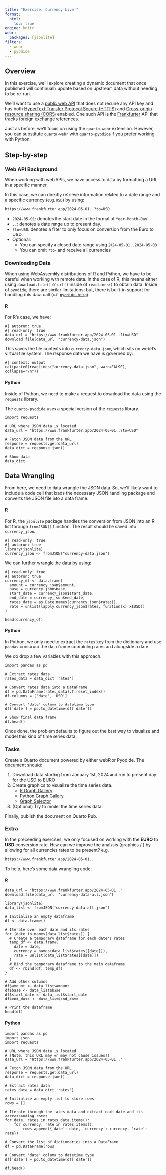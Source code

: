```yaml
---
title: "Exercise: Currency Live!"
format: 
  html:
    toc: true
engine: knitr
webr: 
  packages: [jsonlite]
filters:
  - webr
  - pyodide
---
```


## Overview

In this exercise, we'll explore creating a dynamic document that once published will continually update based on upstream data without needing to be re-run.

We'll want to use a [public web API](https://github.com/public-api-lists/public-api-lists?tab=readme-ov-file) that does not require any API key and has both [HyperText Transfer Protocol Secure (HTTPS)](https://developer.mozilla.org/en-US/docs/Glossary/HTTPS) and [Cross-origin resource sharing (CORS)](https://developer.mozilla.org/en-US/docs/Web/HTTP/CORS) enabled. One such API is the [Frankfurter](https://www.frankfurter.app/docs/#historical) API that tracks foreign exchange references.

Just as before, we'll focus on using the `quarto-webr` extension. However, you can substitute `quarto-webr` with `quarto-pyodide` if you prefer working with Python.

## Step-by-step

### Web API Background

When working with web APIs, we have access to data by formatting a URL in a specific manner. 

In this case, we can directly retrieve information related to a date range and a specific currency (e.g. `USD`) by using: 

```sh
https://www.frankfurter.app/2024-05-01..?to=USD
```

- `2024-05-01`: denotes the start date in the format of `Year-Month-Day`.
- `..`: denotes a date range up to present day.
- `?to=USD`: denotes a filter to only focus on conversion from the Euro to USD.
- Optional:
  - You can specify a closed date range using `2024-05-01..2024-05-03`
  - You can omit `?to=` and receive all currencies. 

### Downloading Data

When using WebAssembly distributions of R and Python, we have to be careful when working with remote data. In the case of R, this means either using `download.file()` or `url()` inside of `readLines()` to obtain data. Inside of `pyodide`, there are similar limitations; but, there is built-in support for handling this data call (c.f. [`pyodide-http`](https://github.com/koenvo/pyodide-http)).

::: {.panel-tabset group="programmingLanguage"}
#### R
For R's case, we have:

```webr-r
#| autorun: true
#| read-only: true
data_url = "https://www.frankfurter.app/2024-05-01..?to=USD"
download.file(data_url, "currency-data.json")
```

This saves the file contents into `currency-data.json`, which sits on webR's virtual file system. The response data we have is governed by:

```webr-r
#| context: output
cat(paste0(readLines("currency-data.json", warn=FALSE), collapse="\n"))
```
#### Python

Inside of Python, we need to make a request to download the data using the `requests` library. 

:::{.callout-note}
The `quarto-pyodide` uses a special version of the `requests` library.
:::

```pyodide-python
import requests

# URL where JSON data is located
data_url = "https://www.frankfurter.app/2024-05-01..?to=USD"

# Fetch JSON data from the URL
response = requests.get(data_url)
data_dict = response.json()

# Show data
data_dict
```
::::

## Data Wrangling

From here, we need to data wrangle the JSON data. So, we'll likely want to include a code cell that loads the necessary JSON handling package and converts the JSON file into a data frame.

::: {.panel-tabset group="programmingLanguage"}
#### R

For R, the `jsonlite` package handles the conversion from JSON into an R list through `fromJSON()` function. The result should be saved into `currency_json`.


```webr-r
#| read-only: true
#| autorun: true
library(jsonlite)
currency_json <- fromJSON("currency-data.json")
```


We can further wrangle the data by using:

```webr-r
#| read-only: true
#| autorun: true
currency_df <- data.frame(
  amount = currency_json$amount,
  base = currency_json$base,
  start_date = currency_json$start_date,
  end_date = currency_json$end_date,
  rates_date = as.Date(names(currency_json$rates)),
  rate = unlist(lapply(currency_json$rates, function(x) x$USD))
)

head(currency_df)
```

#### Python

In Python, we only need to extract the `rates` key from the dictionary and use `pandas` construct the data frame containing rates and alongside a date. 

:::{.callout-note}
We do drop a few variables with this approach.
:::

```pyodide-python
import pandas as pd 

# Extract rates data
rates_data = data_dict['rates']

# Convert rates data into a DataFrame
df = pd.DataFrame(rates_data).T.reset_index()
df.columns = ['date', 'USD']

# Convert 'date' column to datetime type
df['date'] = pd.to_datetime(df['date'])

# Show final data frame
df.head()
```

::: 

Once done, the problem defaults to figure out the best way to visualize and model this kind of time series data. 

### Tasks

Create a Quarto document powered by either webR or Pyodide. The document should:

1. Download data starting from January 1st, 2024 and run to present day for the USD to EURO.
2. Create graphics to visualize the time series data.
   - [R Graph Gallery](https://r-graph-gallery.com/)
   - [Python Graph Gallery](https://python-graph-gallery.com/)
   - [Graph Selector](https://www.data-to-viz.com/)
3. (Optional) Try to model the time series data.

Finally, publish the document on Quarto Pub.

### Extra

In the preceeding exercises, we only focused on working with the **EURO** to **USD** conversion rate. How can we improve the analysis (graphics / ) by allowing for all currencies rates to be present? e.g.

```sh
https://www.frankfurter.app/2024-05-01..
```

To help, here's some data wrangling code: 

::: {.panel-tabset group="programmingLanguage"}
#### R

```webr-r
data_url = "https://www.frankfurter.app/2024-05-01.."
download.file(data_url, "currency-data-all.json")

library(jsonlite)
data_list <- fromJSON("currency-data-all.json")

# Initialize an empty dataframe
df <- data.frame()

# Iterate over each date and its rates
for (date in names(data_list$rates)) {
  # Create a temporary dataframe for each date's rates
  temp_df <- data.frame(
    date = date,
    currency = names(data_list$rates[[date]]),
    rate = unlist(data_list$rates[[date]])
  )
  # Bind the temporary dataframe to the main dataframe
  df <- rbind(df, temp_df)
}

# Add other columns
df$amount <- data_list$amount
df$base <- data_list$base
df$start_date <- data_list$start_date
df$end_date <- data_list$end_date

# Print the dataframe
head(df)
```
#### Python

```pyodide-python
import pandas as pd
import json
import requests

# URL where JSON data is located
# (Note, this URL may or may not cause issues!)
data_url = "https://www.frankfurter.app/2024-05-01.."

# Fetch JSON data from the URL
response = requests.get(data_url)
data_dict = response.json()

# Extract rates data
rates_data = data_dict['rates']

# Initialize an empty list to store rows
rows = []

# Iterate through the rates data and extract each date and its corresponding rates
for date, rates in rates_data.items():
    for currency, rate in rates.items():
        rows.append({'date': date, 'currency': currency, 'rate': rate})

# Convert the list of dictionaries into a DataFrame
df = pd.DataFrame(rows)

# Convert 'date' column to datetime type
df['date'] = pd.to_datetime(df['date'])

df.head()
```
:::